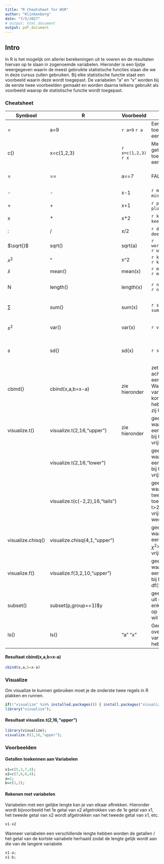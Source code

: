 ```yaml
---
title: "R Cheatsheet for WSR"
author: "Klinkenberg"
date: "7/5/2017"
# output: html_document
output: pdf_document
---
```


## Intro

In R is het mogelijk om allerlei berekeningen uit te voeren en de resultaten hiervan op te slaan in zogenoemde variabelen. Hieronder is een lijstje weergegeven waarin de meest gebruikte statistische functies staan die we in deze cursus zullen gebruiken. Bij elke statistische functie staat een voorbeeld waarin deze wordt toegepast. De variabelen "a" en "x" worden bij de eerste twee voorbeelden gemaakt en worden daarna telkens gebruikt als voorbeeld waarop de statistische functie wordt toegepast. 

### Cheatsheet

Symbool                    | R                                                   | Voorbeeld                         | Resultaat | Uitleg
------------------------ | ------------------------- | --------------------------------     | --------------------  | -----------------
  | =                   | a=9 | `r a=9` `r a` | Een getal toekennen aan een variabele 
        | c()                    | x=c(1,2,3)    | `r x=c(1,2,3)` `r x` | Meerdere getallen toekennen aan een variabele. 
=| == | a==7 | FALSE | Logische statement "a is gelijk aan 7"        
- | -  | x-1 | `r minvb=x-1` `r minvb`| aftrekken
+ | +  | x+1 | `r plusvb=x+1` `r plusvb` | optellen
x | *  | x*2 | `r keervb=x*2` `r keervb` | vermenigvuldigen
: | /  | x/2 | `r deelvb=x/2` `r deelvb` | delen door
$\sqrt{}$ | sqrt()  | sqrt(a) | `r wortelvb=sqrt(a)` `r wortelvb` | wortel
$x^2$ | ^  | x^2 | `r kwadraatvb=x^2` `r kwadraatvb` | kwadraat
 $\bar{x}$ | mean()  | mean(x) | `r meanvb=mean(x)` `r meanvb` | gemiddelde
N | length()  | length(x) | `r nvb=length(x)` `r nvb` | geeft het aantal getallen in de variabele terug
$\sum$ | sum() | sum(x) | `r sumvb=sum(x)` `r sumvb` | telt alle getallen in de variabele bij elkaar op 
$s^2$ | var() | var(x) | `r var(x)` | geeft de variantie van de getallen in de variabele
$s$ | sd() | sd(x) | `r sd(x)` | geeft de standaarddeviatie van de getallen in de variabele
 | cbind() | cbind(x,a,b=x-a) | zie hieronder | zet variabelen achter elkaar in een tabel. Wanneer variabelen een kortere lengte hebben worden zij herhaald.
    |visualize.t() |visualize.t(2,16,"upper")|zie hieronder | geeft de p-waarde weer in een t-verdeling bij t>2 met 16 vrijheidsgraden 
     | |visualize.t(2,16,"lower")| |geeft de p-waarde weer in een t-verdeling bij t<2 met 16 vrijheidsgraden
      | |visualize.t(c(-2,2),16,"tails")| |geeft de p-waarde van de tweezijdige t-toets bij t<-2 of t>2 met 16 vrijheidsgraden weer
     | visualize.chisq()| visualize.chisq(4,1,"upper")| |geeft de p-waarde weer in een verdeling bij $\chi^2$>4 met 1 vrijheidsgraad
     |visualize.f() |visualize.f(3,2,10,"upper") ||geeft de p-waarde weer in een F-verdeling bij F>3 en df(2,10)
     | subset() | subset(p,group==1)$y | | geeft aan dat je uit dataset "p" enkel de scores op y van groep 1 wil
     | ls() | ls() |"a" "x" | Geeft een overzicht van de variabelen die je hebt aangemaakt
 

#### Resultaat cbind(x,a,b=x-a)
```r
cbind(x,a,b=x-a)
```

### Visualize

Om visualize te kunnen gebruiken moet je de onderste twee regels in R plakken en runnen.

```r
if(!"visualize" %in% installed.packages()) { install.packages("visualize") };
library("visualize");
```

#### Resultaat visualize.t(2,16,"upper")

```r
library(visualize);
visualize.t(2,16,"upper");
```

### Voorbeelden

#### Getallen toekennen aan Variabelen


```r
x1=c(5,3,7,4);
x2=c(7,6,6,4);
a=2;
b=c(1,2);

```

#### Rekenen met variabelen

Variabelen met een gelijke lengte kan je van elkaar aftrekken. Hieronder wordt bijvoorbeeld het 1e getal van x2 afgetrokken van de 1e getal van x1, het tweede getal van x2 wordt afgetrokken van het tweede getal van x1, etc.

```r
x1-x2 
```

Wanneer variabelen een verschillende lengte hebben worden de getallen / het getal van de kortste variabele herhaald zodat de lengte gelijk wordt aan die van de langere variabele 

```r
x1-a;
x1-b;
```

